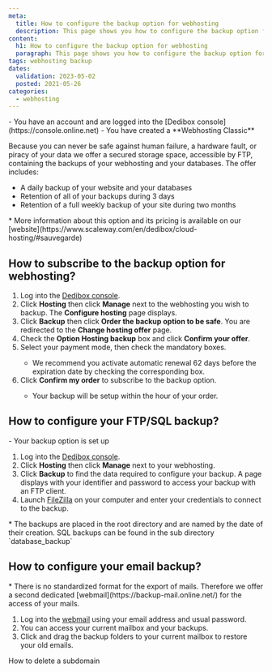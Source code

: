 ```yaml
---
meta:
  title: How to configure the backup option for webhosting
  description: This page shows you how to configure the backup option for wehbosting
content:
  h1: How to configure the backup option for webhosting
  paragraph: This page shows you how to configure the backup option for wehbosting
tags: webhosting backup
dates:
  validation: 2023-05-02
  posted: 2021-05-26
categories:
  - webhosting
---
```


<Macro id="webhosting-online" />

<Message type="requirement">
  - You have an account and are logged into the [Dedibox console](https://console.online.net)
  - You have created a **Webhosting Classic**
</Message>

Because you can never be safe against human failure, a hardware fault, or piracy of your data we offer a secured storage space, accessible by FTP, containing the backups of your webhosting and your databases. The offer includes:

* A daily backup of your website and your databases
* Retention of all of your backups during 3 days
* Retention of a full weekly backup of your site during two months

<Message type="note">
  * More information about this option and its pricing is available on our [website](https://www.scaleway.com/en/dedibox/cloud-hosting/#sauvegarde)
</Message>

## How to subscribe to the backup option for webhosting? 

1. Log into the [Dedibox console](https://console.online.net).
2. Click **Hosting** then click **Manage** next to the webhosting you wish to backup. The **Configure hosting** page displays.
3. Click **Backup** then click **Order the backup option to be safe**. You are redirected to the **Change hosting offer** page.
4. Check the **Option Hosting backup** box and click **Confirm your offer**. 
5. Select your payment mode, then check the mandatory boxes. 
    <Message type="note">
      * We recommend you activate automatic renewal 62 days before the expiration date by checking the corresponding box. 
    </Message>
6. Click **Confirm my order** to subscribe to the backup option. 
    <Message type="note">
      * Your backup will be setup within the hour of your order.
    </Message>


## How to configure your FTP/SQL backup? 

<Message type="requirement">
  - Your backup option is set up
</Message>

1. Log into the [Dedibox console](https://console.online.net). 
2. Click **Hosting** then click **Manage** next to your webhosting. 
3. Click **Backup** to find the data required to configure your backup. A page displays with your identifier and password to access your backup with an FTP client. 
4. Launch [FileZilla](https://filezilla-project.org/) on your computer and enter your credentials to connect to the backup. 
    <Lightbox src="scaleway_backups_filezilla.webp" alt="" />

<Message type="note">
  * The backups are placed in the root directory and are named by the date of their creation. SQL backups can be found in the sub directory `database_backup`
</Message>



## How to configure your email backup? 

<Message type="note">
  * There is no standardized format for the export of mails. Therefore we offer a second dedicated [webmail](https://backup-mail.online.net/) for the access of your mails.
</Message>


1. Log into the [webmail](https://backup-mail.online.net/) using your email address and usual password. 
2. You can access your current mailbox and your backups. 
    <Lightbox src="scaleway_backups_emails.webp" alt="" />
3. Click and drag the backup folders to your current mailbox to restore your old emails. 

<Navigation title="See Also">
  <PreviousButton to="/dedibox-console/classic-hosting/how-to/delete-subdomain/">How to delete a subdomain</PreviousButton>
</Navigation>
